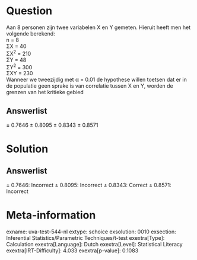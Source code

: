 Question
========

Aan 8 personen zijn twee variabelen X en Y gemeten. Hieruit heeft men
het volgende berekend:\
n = 8\
ΣX = 40\
ΣX^2^ = 210\
ΣY = 48\
ΣY^2^ = 300\
ΣXY = 230\
Wanneer we tweezijdig met α = 0.01 de hypothese willen toetsen dat er in
de populatie geen sprake is van correlatie tussen X en Y, worden de
grenzen van het kritieke gebied

Answerlist
----------

± 0.7646
± 0.8095
± 0.8343
± 0.8571

Solution
========

Answerlist
----------

± 0.7646: Incorrect
± 0.8095: Incorrect
± 0.8343: Correct
± 0.8571: Incorrect

Meta-information
================
exname: uva-test-544-nl
extype: schoice
exsolution: 0010
exsection: Inferential Statistics/Parametric Techniques/t-test
exextra[Type]: Calculation
exextra[Language]: Dutch
exextra[Level]: Statistical Literacy
exextra[IRT-Difficulty]: 4.033
exextra[p-value]: 0.1083
